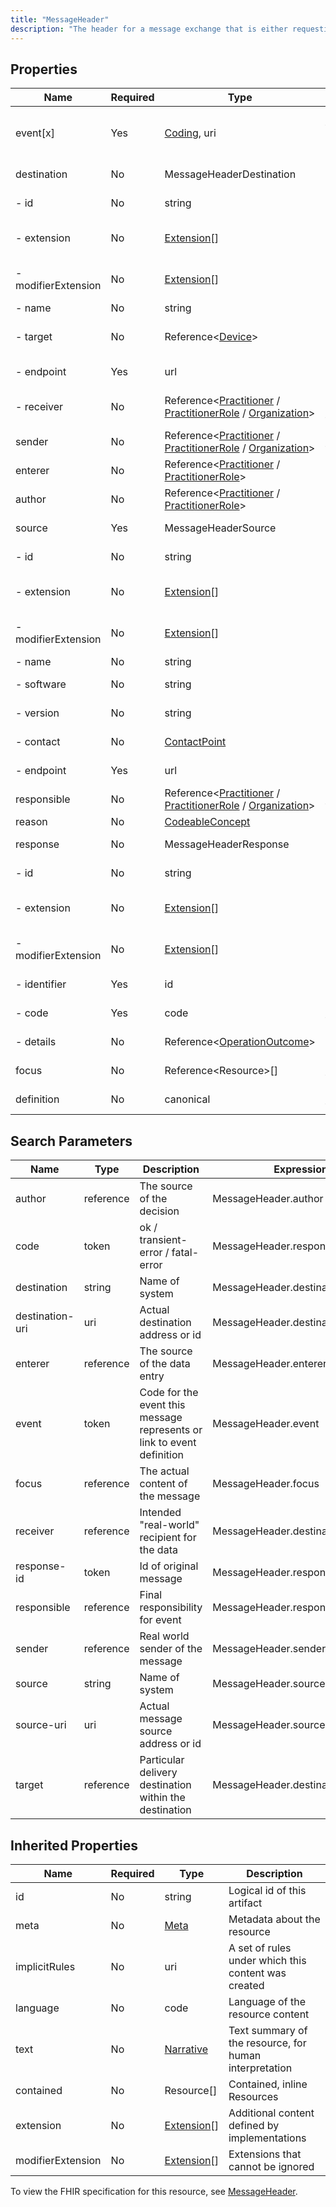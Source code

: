 ```yaml
---
title: "MessageHeader"
description: "The header for a message exchange that is either requesting or responding to an action.  The reference(s) that are the subject of the action as well as other information related to the action are typically transmitted in a bundle in which the MessageHeader resource instance is the first resource in the bundle."
---
```


## Properties

| Name                | Required | Type                                                                                                                                                                                                    | Description                                                            |
| ------------------- | -------- | ------------------------------------------------------------------------------------------------------------------------------------------------------------------------------------------------------- | ---------------------------------------------------------------------- |
| event[x]            | Yes      | [Coding](/medical-api/fhir/data-types/coding), uri                                                                                                                                                      | Code for the event this message represents or link to event definition |
| destination         | No       | MessageHeaderDestination                                                                                                                                                                                | Message destination application(s)                                     |
| - id                | No       | string                                                                                                                                                                                                  | Unique id for inter-element referencing                                |
| - extension         | No       | [Extension](/medical-api/fhir/data-types/extension)[]                                                                                                                                                   | Additional content defined by implementations                          |
| - modifierExtension | No       | [Extension](/medical-api/fhir/data-types/extension)[]                                                                                                                                                   | Extensions that cannot be ignored even if unrecognized                 |
| - name              | No       | string                                                                                                                                                                                                  | Name of system                                                         |
| - target            | No       | Reference&lt;[Device](/medical-api/fhir/resources/device)&gt;                                                                                                                                           | Particular delivery destination within the destination                 |
| - endpoint          | Yes      | url                                                                                                                                                                                                     | Actual destination address or id                                       |
| - receiver          | No       | Reference&lt;[Practitioner](/medical-api/fhir/resources/practitioner) / [PractitionerRole](/medical-api/fhir/resources/practitionerrole) / [Organization](/medical-api/fhir/resources/organization)&gt; | Intended "real-world" recipient for the data                           |
| sender              | No       | Reference&lt;[Practitioner](/medical-api/fhir/resources/practitioner) / [PractitionerRole](/medical-api/fhir/resources/practitionerrole) / [Organization](/medical-api/fhir/resources/organization)&gt; | Real world sender of the message                                       |
| enterer             | No       | Reference&lt;[Practitioner](/medical-api/fhir/resources/practitioner) / [PractitionerRole](/medical-api/fhir/resources/practitionerrole)&gt;                                                            | The source of the data entry                                           |
| author              | No       | Reference&lt;[Practitioner](/medical-api/fhir/resources/practitioner) / [PractitionerRole](/medical-api/fhir/resources/practitionerrole)&gt;                                                            | The source of the decision                                             |
| source              | Yes      | MessageHeaderSource                                                                                                                                                                                     | Message source application                                             |
| - id                | No       | string                                                                                                                                                                                                  | Unique id for inter-element referencing                                |
| - extension         | No       | [Extension](/medical-api/fhir/data-types/extension)[]                                                                                                                                                   | Additional content defined by implementations                          |
| - modifierExtension | No       | [Extension](/medical-api/fhir/data-types/extension)[]                                                                                                                                                   | Extensions that cannot be ignored even if unrecognized                 |
| - name              | No       | string                                                                                                                                                                                                  | Name of system                                                         |
| - software          | No       | string                                                                                                                                                                                                  | Name of software running the system                                    |
| - version           | No       | string                                                                                                                                                                                                  | Version of software running                                            |
| - contact           | No       | [ContactPoint](/medical-api/fhir/data-types/contactpoint)                                                                                                                                               | Human contact for problems                                             |
| - endpoint          | Yes      | url                                                                                                                                                                                                     | Actual message source address or id                                    |
| responsible         | No       | Reference&lt;[Practitioner](/medical-api/fhir/resources/practitioner) / [PractitionerRole](/medical-api/fhir/resources/practitionerrole) / [Organization](/medical-api/fhir/resources/organization)&gt; | Final responsibility for event                                         |
| reason              | No       | [CodeableConcept](/medical-api/fhir/data-types/codeableconcept)                                                                                                                                         | Cause of event                                                         |
| response            | No       | MessageHeaderResponse                                                                                                                                                                                   | If this is a reply to prior message                                    |
| - id                | No       | string                                                                                                                                                                                                  | Unique id for inter-element referencing                                |
| - extension         | No       | [Extension](/medical-api/fhir/data-types/extension)[]                                                                                                                                                   | Additional content defined by implementations                          |
| - modifierExtension | No       | [Extension](/medical-api/fhir/data-types/extension)[]                                                                                                                                                   | Extensions that cannot be ignored even if unrecognized                 |
| - identifier        | Yes      | id                                                                                                                                                                                                      | Id of original message                                                 |
| - code              | Yes      | code                                                                                                                                                                                                    | ok / transient-error / fatal-error                                     |
| - details           | No       | Reference&lt;[OperationOutcome](/medical-api/fhir/resources/operationoutcome)&gt;                                                                                                                       | Specific list of hints/warnings/errors                                 |
| focus               | No       | Reference&lt;Resource&gt;[]                                                                                                                                                                             | The actual content of the message                                      |
| definition          | No       | canonical                                                                                                                                                                                               | Link to the definition for this message                                |

## Search Parameters

| Name            | Type      | Description                                                            | Expression                         |
| --------------- | --------- | ---------------------------------------------------------------------- | ---------------------------------- |
| author          | reference | The source of the decision                                             | MessageHeader.author               |
| code            | token     | ok / transient-error / fatal-error                                     | MessageHeader.response.code        |
| destination     | string    | Name of system                                                         | MessageHeader.destination.name     |
| destination-uri | uri       | Actual destination address or id                                       | MessageHeader.destination.endpoint |
| enterer         | reference | The source of the data entry                                           | MessageHeader.enterer              |
| event           | token     | Code for the event this message represents or link to event definition | MessageHeader.event                |
| focus           | reference | The actual content of the message                                      | MessageHeader.focus                |
| receiver        | reference | Intended "real-world" recipient for the data                           | MessageHeader.destination.receiver |
| response-id     | token     | Id of original message                                                 | MessageHeader.response.identifier  |
| responsible     | reference | Final responsibility for event                                         | MessageHeader.responsible          |
| sender          | reference | Real world sender of the message                                       | MessageHeader.sender               |
| source          | string    | Name of system                                                         | MessageHeader.source.name          |
| source-uri      | uri       | Actual message source address or id                                    | MessageHeader.source.endpoint      |
| target          | reference | Particular delivery destination within the destination                 | MessageHeader.destination.target   |

## Inherited Properties

| Name              | Required | Type                                                  | Description                                            |
| ----------------- | -------- | ----------------------------------------------------- | ------------------------------------------------------ |
| id                | No       | string                                                | Logical id of this artifact                            |
| meta              | No       | [Meta](/medical-api/fhir/data-types/meta)             | Metadata about the resource                            |
| implicitRules     | No       | uri                                                   | A set of rules under which this content was created    |
| language          | No       | code                                                  | Language of the resource content                       |
| text              | No       | [Narrative](/medical-api/fhir/data-types/narrative)   | Text summary of the resource, for human interpretation |
| contained         | No       | Resource[]                                            | Contained, inline Resources                            |
| extension         | No       | [Extension](/medical-api/fhir/data-types/extension)[] | Additional content defined by implementations          |
| modifierExtension | No       | [Extension](/medical-api/fhir/data-types/extension)[] | Extensions that cannot be ignored                      |

To view the FHIR specification for this resource, see [MessageHeader](https://www.hl7.org/fhir/StructureDefinition/MessageHeader).
